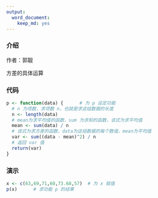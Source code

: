 ```yaml
---
output:
  word_document:
    keep_md: yes
---
```

### 介绍
作者：郭靓

方差的具体运算

### 代码
```r
p <- function(data) {      # 为 p 设定功能
  # n 为项数，求项数 n，也就是求这组数据的长度
  n <- length(data)
  # mean为求平均值的函数，sum 为求和的函数，该式为求平均值
  mean <- sum(data) / n
  # 该式为求方差的函数，data为这组数据的每个数值，mean为平均值
  var <- sum((data - mean)^2) / n
  # 返回 var 值
  return(var)
}
```

### 演示
```r
x <- c(63,69,71,60,73.68,57)  # 为 x 赋值
p(x)      # 求功能 p 的结果
```

